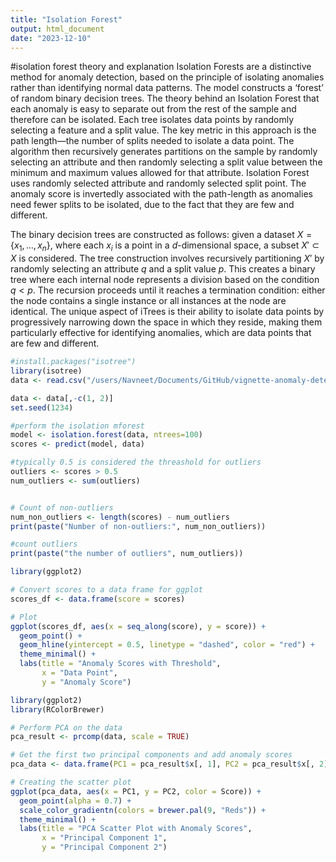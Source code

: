 ```yaml
---
title: "Isolation Forest"
output: html_document
date: "2023-12-10"
---
```

#isolation forest theory and explanation
Isolation Forests are a distinctive method for anomaly detection, based on the principle of isolating anomalies rather than identifying normal data patterns. The model constructs a 'forest' of random binary decision trees. The theory behind an Isolation Forest that each anomaly is easy to separate out from the rest of the sample and therefore can be isolated. Each tree isolates data points by randomly selecting a feature and a split value. The key metric in this approach is the path length—the number of splits needed to isolate a data point. The algorithm then recursively generates partitions on the sample by randomly selecting an attribute and then randomly selecting a split value between the minimum and maximum values allowed for that attribute. Isolation Forest uses randomly selected attribute and randomly selected split point. The anomaly score is invertedly associated with the path-length as anomalies need fewer splits to be isolated, due to the fact that they are few and different.

The binary decision trees are constructed as follows: given a dataset $X = \{x_1, \dots, x_n\}$, where each $x_i$ is a point in a $d$-dimensional space, a subset $X' \subset X$ is considered. The tree construction involves recursively partitioning $X'$ by randomly selecting an attribute $q$ and a split value $p$. This creates a binary tree where each internal node represents a division based on the condition $q < p$. The recursion proceeds until it reaches a termination condition: either the node contains a single instance or all instances at the node are identical. The unique aspect of iTrees is their ability to isolate data points by progressively narrowing down the space in which they reside, making them particularly effective for identifying anomalies, which are data points that are few and different.


```r
#install.packages("isotree")
library(isotree)
data <- read.csv("/users/Navneet/Documents/GitHub/vignette-anomaly-detection/Data/bc_data_prepared.csv")
```

```r
data <- data[,-c(1, 2)]
set.seed(1234)

#perform the isolation mforest
model <- isolation.forest(data, ntrees=100)
scores <- predict(model, data)

#typically 0.5 is considered the threashold for outliers
outliers <- scores > 0.5
num_outliers <- sum(outliers)


# Count of non-outliers
num_non_outliers <- length(scores) - num_outliers
print(paste("Number of non-outliers:", num_non_outliers))

#count outliers
print(paste("the number of outliers", num_outliers))
```

```r
library(ggplot2)

# Convert scores to a data frame for ggplot
scores_df <- data.frame(score = scores)

# Plot
ggplot(scores_df, aes(x = seq_along(score), y = score)) +
  geom_point() +
  geom_hline(yintercept = 0.5, linetype = "dashed", color = "red") +
  theme_minimal() +
  labs(title = "Anomaly Scores with Threshold",
       x = "Data Point",
       y = "Anomaly Score")
```

```r
library(ggplot2)
library(RColorBrewer)

# Perform PCA on the data
pca_result <- prcomp(data, scale = TRUE)

# Get the first two principal components and add anomaly scores
pca_data <- data.frame(PC1 = pca_result$x[, 1], PC2 = pca_result$x[, 2], Score = scores)

# Creating the scatter plot
ggplot(pca_data, aes(x = PC1, y = PC2, color = Score)) +
  geom_point(alpha = 0.7) +
  scale_color_gradientn(colors = brewer.pal(9, "Reds")) +
  theme_minimal() +
  labs(title = "PCA Scatter Plot with Anomaly Scores",
       x = "Principal Component 1",
       y = "Principal Component 2")

```